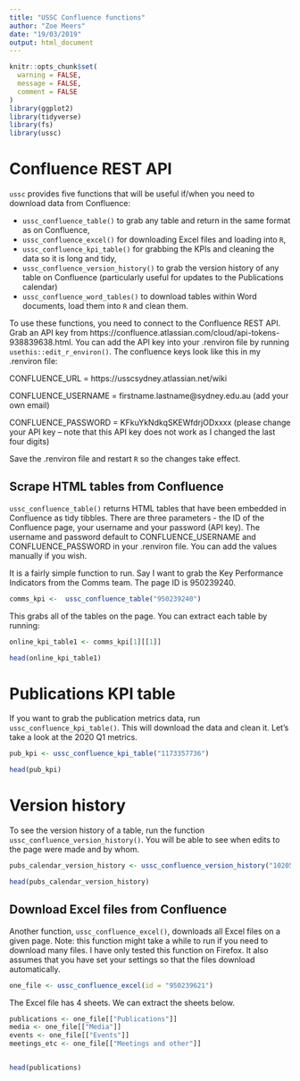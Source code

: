 ```yaml
---
title: "USSC Confluence functions"
author: "Zoe Meers"
date: "19/03/2019"
output: html_document
---
```


```r
knitr::opts_chunk$set(
  warning = FALSE,
  message = FALSE,
  comment = FALSE
)
library(ggplot2)
library(tidyverse)
library(fs)
library(ussc)
```

# Confluence REST API

`ussc` provides five functions that will be useful if/when you need to download data from Confluence: 

* `ussc_confluence_table()` to grab any table and return in the same format as on Confluence, 
* `ussc_confluence_excel()` for downloading Excel files and loading into `R`,
* `ussc_confluence_kpi_table()` for grabbing the KPIs and cleaning the data so it is long and tidy,
* `ussc_confluence_version_history()` to grab the version history of any table on Confluence (particularly useful for updates to the Publications calendar)
* `ussc_confluence_word_tables()` to download tables within Word documents, load them into `R` and clean them.

To use these functions, you need to connect to the Confluence REST API. Grab an API key from https://confluence.atlassian.com/cloud/api-tokens-938839638.html. You can add the API key into your .renviron file by running `usethis::edit_r_environ()`. The confluence keys look like this in my .renviron file: 

CONFLUENCE_URL = https://usscsydney.atlassian.net/wiki

CONFLUENCE_USERNAME = firstname.lastname@sydney.edu.au (add your own email)

CONFLUENCE_PASSWORD = KFkuYkNdkqSKEWfdrjODxxxx (please change your API key -- note that this API key does not work as I changed the last four digits)


Save the .renviron file and restart `R` so the changes take effect. 


## Scrape HTML tables from Confluence

`ussc_confluence_table()` returns HTML tables that have been embedded in Confluence as tidy tibbles. 
There are three parameters - the ID of the Confluence page, your username and your password (API key). The username and password default to CONFLUENCE_USERNAME and CONFLUENCE_PASSWORD in your .renviron file. You can add the values manually if you wish.

It is a fairly simple function to run. Say I want to grab the Key Performance Indicators from the Comms team. The page ID is 950239240.

```r
comms_kpi <-  ussc_confluence_table("950239240")
```

This grabs all of the tables on the page. You can extract each table by running: 

```r
online_kpi_table1 <- comms_kpi[1][[1]]

head(online_kpi_table1)
```
# Publications KPI table

If you want to grab the publication metrics data, run `ussc_confluence_kpi_table()`. This will download the data and clean it. Let's take a look at the 2020 Q1 metrics.

```r
pub_kpi <- ussc_confluence_kpi_table("1173357736")

head(pub_kpi)
```

# Version history

To see the version history of a table, run the function `ussc_confluence_version_history()`. You will be able to see when edits to the page were made and by whom.

```r
pubs_calendar_version_history <- ussc_confluence_version_history("1020526593")

head(pubs_calendar_version_history)
```



## Download Excel files from Confluence

Another function, `ussc_confluence_excel()`, downloads all Excel files on a given page. Note: this function might take a while to run if you need to download many files. I have only tested this function on Firefox. It also assumes that you have set your settings so that the files download automatically.

```r
one_file <- ussc_confluence_excel(id = "950239621")
```

The Excel file has 4 sheets. We can extract the sheets below.

```r
publications <- one_file[["Publications"]]
media <- one_file[["Media"]]
events <- one_file[["Events"]]
meetings_etc <- one_file[["Meetings and other"]]


head(publications)
```


